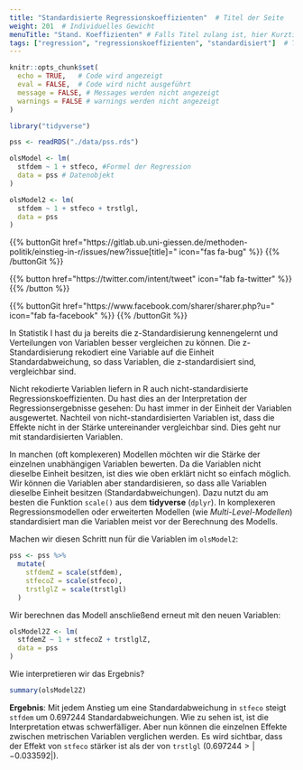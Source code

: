 ```yaml
---
title: "Standardisierte Regressionskoeffizienten"  # Titel der Seite
weight: 201  # Individuelles Gewicht 
menuTitle: "Stand. Koeffizienten" # Falls Titel zulang ist, hier Kurztitel
tags: ["regression", "regressionskoeffizienten", "standardisiert"]  # Tags hiereinsetzen; Kurzwort, was auf der Seite passsiert
---
```

```r
knitr::opts_chunk$set(
  echo = TRUE,   # Code wird angezeigt
  eval = FALSE,  # Code wird nicht ausgeführt
  message = FALSE, # Messages werden nicht angezeigt
  warnings = FALSE # warnings werden nicht angezeigt
)

library("tidyverse")

pss <- readRDS("./data/pss.rds")

olsModel <- lm(
  stfdem ~ 1 + stfeco, #Formel der Regression
  data = pss # Datenobjekt
)  

olsModel2 <- lm(
  stfdem ~ 1 + stfeco + trstlgl,   
  data = pss
)      
```

{{% buttonGit href=\"https\:\/\/gitlab.ub.uni-giessen.de\/methoden-politik\/einstieg-in-r\/issues\/new?issue[title]=\" icon=\"fas fa-bug\" %}} {{% /buttonGit %}} 

{{% button href=\"https\:\/\/twitter.com\/intent\/tweet\" icon=\"fab fa-twitter\" %}} {{% /button %}}

{{% buttonGit href=\"https\:\/\/www.facebook.com\/sharer\/sharer.php?u=\" icon=\"fab fa-facebook\" %}} {{% /buttonGit %}}

In Statistik I hast du ja bereits die z-Standardisierung kennengelernt und Verteilungen von Variablen besser vergleichen zu können. Die z-Standardisierung rekodiert eine Variable auf die Einheit Standardabweichung, so dass Variablen, die z-standardisiert sind, vergleichbar sind. 

Nicht rekodierte Variablen liefern in R auch nicht-standardisierte Regressionskoeffizienten. Du hast dies an der Interpretation der Regressionsergebnisse gesehen: Du hast immer in der Einheit der Variablen ausgewertet. Nachteil von nicht-standardisierten Variablen ist, dass die Effekte nicht in der Stärke untereinander vergleichbar sind. Dies geht nur mit standardisierten Variablen. 

In manchen (oft komplexeren) Modellen möchten wir die Stärke der einzelnen unabhängigen Variablen bewerten. Da die Variablen nicht dieselbe Einheit besitzen, ist dies wie oben erklärt nicht so einfach möglich. Wir können die Variablen aber standardisieren, so dass alle Variablen dieselbe Einheit besitzen (Standardabweichungen). Dazu nutzt du am besten die Funktion `scale()` aus dem **tidyverse** (`dplyr`). In komplexeren Regressionsmodellen oder erweiterten Modellen (wie *Multi-Level-Modellen*) standardisiert man die Variablen meist vor der Berechnung des Modells.

Machen wir diesen Schritt nun für die Variablen im `olsModel2`:
```r
pss <- pss %>% 
  mutate(
    stfdemZ = scale(stfdem),
    stfecoZ = scale(stfeco),
    trstlglZ = scale(trstlgl)
  )

```

Wir berechnen das Modell anschließend erneut mit den neuen Variablen:
```r
olsModel2Z <- lm(
  stfdemZ ~ 1 + stfecoZ + trstlglZ,   
  data = pss
)   
```

Wie interpretieren wir das Ergebnis?
```r
summary(olsModel2Z)
```

**Ergebnis**: Mit jedem Anstieg um eine Standardabweichung in `stfeco` steigt `stfdem` um $0.697244$ Standardabweichungen. Wie zu sehen ist, ist die Interpretation etwas schwerfälliger. Aber nun können die einzelnen Effekte zwischen metrischen Variablen verglichen werden. Es wird sichtbar, dass der Effekt von `stfeco` stärker ist als der von `trstlgl` ($0.697244 > |-0.033592|$).
